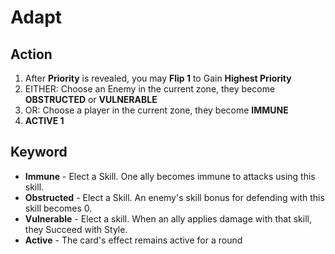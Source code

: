 # Adapt

## Action

1.  After **Priority** is revealed, you may **Flip 1** to Gain **Highest Priority**
2.  EITHER: Choose an Enemy in the current zone, they become **OBSTRUCTED** or **VULNERABLE**
3.  OR: Choose a player in the current zone, they become **IMMUNE**
4.  **ACTIVE 1**

## Keyword

-   **Immune** - Elect a Skill. One ally becomes immune to attacks using this skill.
-   **Obstructed** - Elect a Skill. An enemy's skill bonus for defending with this skill becomes 0.
-   **Vulnerable** - Elect a skill. When an ally applies damage with that skill, they Succeed with Style.
-   **Active** - The card's effect remains active for a round
